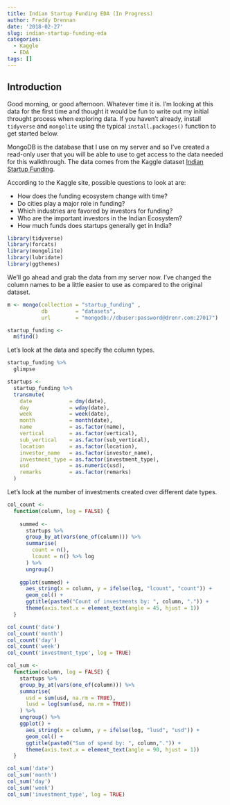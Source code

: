 ```yaml
---
title: Indian Startup Funding EDA (In Progress)
author: Freddy Drennan
date: '2018-02-27'
slug: indian-startup-funding-eda
categories:
  - Kaggle
  - EDA
tags: []
---
```


## Introduction

Good morning, or good afternoon. Whatever time it is. I'm looking at this data for the first time and thought it would be fun to write out my initial throught process when exploring data. If you haven't already, install `tidyverse` and `mongolite` using the typical `install.packages()` function to get started below. 

MongoDB is the database that I use on my server and so I've created a read-only user that you will be able to use to get access to the data needed for this walkthrough. The data comes from the Kaggle dataset [Indian Startup Funding](https://www.kaggle.com/sudalairajkumar/indian-startup-funding).

According to the Kaggle site, possible questions to look at are:

* How does the funding ecosystem change with time?
* Do cities play a major role in funding?
* Which industries are favored by investors for funding?
* Who are the important investors in the Indian Ecosystem?
* How much funds does startups generally get in India?


```r
library(tidyverse)
library(forcats)
library(mongolite)
library(lubridate)
library(ggthemes)
```

We'll go ahead and grab the data from my server now. I've changed the column names to be a little easier to use as compared to the original dataset. 

```r
m <- mongo(collection = "startup_funding" , 
           db         = "datasets", 
           url        = "mongodb://dbuser:password@drenr.com:27017")

startup_funding <-
  m$find()
```

Let's look at the data and specify the column types. 
```r
startup_funding %>% 
  glimpse

startups <-
  startup_funding %>% 
  transmute(
    date            = dmy(date),
    day             = wday(date),
    week            = week(date),
    month           = month(date),
    name            = as.factor(name),
    vertical        = as.factor(vertical),
    sub_vertical    = as.factor(sub_vertical),
    location        = as.factor(location),
    investor_name   = as.factor(investor_name),
    investment_type = as.factor(investment_type),
    usd             = as.numeric(usd),
    remarks         = as.factor(remarks)
  )
```


Let's look at the number of investments created over different date types. 
```r
col_count <-
  function(column, log = FALSE) {
    
    summed <-
      startups %>% 
      group_by_at(vars(one_of(column))) %>% 
      summarise(
        count = n(),
        lcount = n() %>% log
      ) %>% 
      ungroup() 
      
    ggplot(summed) +
      aes_string(x = column, y = ifelse(log, "lcount", "count")) +
      geom_col() +
      ggtitle(paste0("Count of investments by: ", column, ".")) +
      theme(axis.text.x = element_text(angle = 45, hjust = 1))
  }

col_count('date')
col_count('month')
col_count('day')
col_count('week')
col_count('investment_type', log = TRUE)
```


```r
col_sum <-
  function(column, log = FALSE) {
    startups %>% 
    group_by_at(vars(one_of(column))) %>% 
    summarise(
      usd = sum(usd, na.rm = TRUE),
      lusd = log(sum(usd, na.rm = TRUE))
    ) %>% 
    ungroup() %>% 
    ggplot() +
      aes_string(x = column, y = ifelse(log, "lusd", "usd")) +
      geom_col() +
      ggtitle(paste0("Sum of spend by: ", column,".")) +
      theme(axis.text.x = element_text(angle = 90, hjust = 1))
  }

col_sum('date')
col_sum('month')
col_sum('day')
col_sum('week')
col_sum('investment_type', log = TRUE)
```

